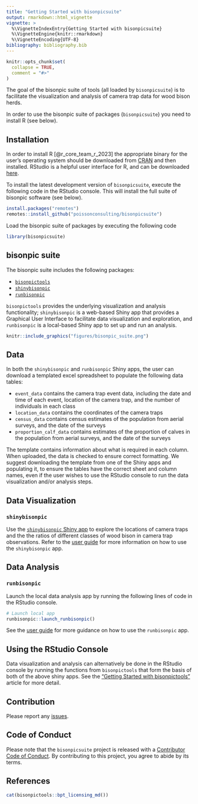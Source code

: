 ```yaml
---
title: "Getting Started with bisonpicsuite"
output: rmarkdown::html_vignette
vignette: >
  %\VignetteIndexEntry{Getting Started with bisonpicsuite}
  %\VignetteEngine{knitr::rmarkdown}
  %\VignetteEncoding{UTF-8}
bibliography: bibliography.bib
---
```


<!-- Copyright 2023 Province of Alberta -->

<!-- Licensed under the Apache License, Version 2.0 (the "License"); -->
<!-- you may not use this file except in compliance with the License. -->
<!-- You may obtain a copy of the License at -->

<!-- http://www.apache.org/licenses/LICENSE-2.0 -->

<!-- Unless required by applicable law or agreed to in writing, software -->
<!-- distributed under the License is distributed on an "AS IS" BASIS, -->
<!-- WITHOUT WARRANTIES OR CONDITIONS OF ANY KIND, either express or implied. -->
<!-- See the License for the specific language governing permissions and -->
<!-- limitations under the License. -->

```r
knitr::opts_chunk$set(
  collapse = TRUE,
  comment = "#>"
)
```

The goal of the bisonpic suite of tools (all loaded by `bisonpicsuite`) is to facilitate the visualization and analysis of camera trap data for wood bison herds.

In order to use the bisonpic suite of packages (`bisonpicsuite`) you need to install R (see below).

## Installation

In order to install R [@r_core_team_r_2023] the appropriate binary for the user's operating system should be downloaded from [CRAN](https://cran.r-project.org/) and then installed.
RStudio is a helpful user interface for R, and can be downloaded [here](https://posit.co/download/rstudio-desktop/).

To install the latest development version of `bisonpicsuite`, execute the following code in the RStudio console.
This will install the full suite of bisonpic software (see below).

```r
install.packages("remotes")
remotes::install_github("poissonconsulting/bisonpicsuite")
```

Load the bisonpic suite of packages by executing the following code

```r
library(bisonpicsuite)
```


## bisonpic suite

The bisonpic suite includes the following packages:

- [`bisonpictools`](https://github.com/poissonconsulting/bisonpictools)
- [`shinybisonpic`](https://github.com/poissonconsulting/shinybisonpic)
- [`runbisonpic`](https://github.com/poissonconsulting/runbisonpic)

`bisonpictools` provides the underlying visualization and analysis functionality; `shinybisonpic` is a web-based Shiny app that provides a Graphical User Interface to facilitate data visualization and exploration, and `runbisonpic` is a local-based Shiny app to set up and run an analysis.

```r
knitr::include_graphics("figures/bisonpic_suite.png")
```

## Data 

In both the `shinybisonpic` and `runbisonpic` Shiny apps, the user can download a templated excel spreadsheet to populate the following data tables:

- `event_data` contains the camera trap event data, including the date and time of each event, location of the camera trap, and the number of individuals in each class
- `location_data` contains the coordinates of the camera traps
- `census_data` contains census estimates of the population from aerial surveys, and the date of the surveys
- `proportion_calf_data` contains estimates of the proportion of calves in the population from aerial surveys, and the date of the surveys

The template contains information about what is required in each column.
When uploaded, the data is checked to ensure correct formatting.
We suggest downloading the template from one of the Shiny apps and populating it, to ensure the tables have the correct sheet and column names, even if the user wishes to use the RStudio console to run the data visualization and/or analysis steps.

## Data Visualization

### `shinybisonpic`

Use the [`shinybisonpic` Shiny app](https://poissonconsulting.shinyapps.io/shinybisonpic-dev/) to explore the locations of camera traps and the the ratios of different classes of wood bison in camera trap observations.
Refer to the [user guide](https://poissonconsulting.github.io/bisonpicsuite/bisonpic-user-guide.html) for more information on how to use the `shinybisonpic` app.

## Data Analysis

### `runbisonpic`

Launch the local data analysis app by running the following lines of code in the RStudio console.

```r
# Launch local app
runbisonpic::launch_runbisonpic()
```

See the [user guide](https://poissonconsulting.github.io/bisonpictools/user-guide.html) for more guidance on how to use the `runbisonpic` app.

## Using the RStudio Console

Data visualization and analysis can alternatively be done in the RStudio console by running the functions from `bisonpictools` that form the basis of both of the above shiny apps.
See the ["Getting Started with bisonpictools"](https://poissonconsulting.github.io/bisonpictools/bisonpictools-getting-started.html) article for more detail.

## Contribution

Please report any [issues](https://github.com/poissonconsulting/bisonpicsuite/issues).

## Code of Conduct

Please note that the `bisonpicsuite` project is released with a [Contributor Code of Conduct](https://www.contributor-covenant.org/version/2/1/code_of_conduct/).
By contributing to this project, you agree to abide by its terms.

## References

<div id="refs"></div>

```r
cat(bisonpictools::bpt_licensing_md())
```

